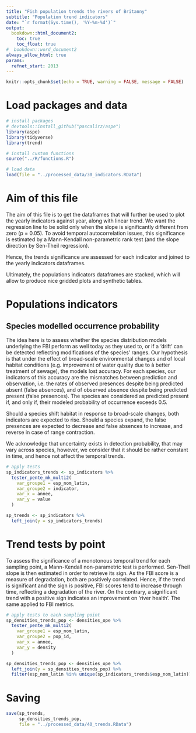 ---
title: "Fish population trends the rivers of Britanny"
subtitle: "Population trend indicators"
date: "`r format(Sys.time(), '%Y-%m-%d')`"
output:
  bookdown::html_document2:
    toc: true
    toc_float: true
#  bookdown::word_document2
always_allow_html: true
params:
  refnet_start: 2013
---

```{r setup, include = FALSE}
knitr::opts_chunk$set(echo = TRUE, warning = FALSE, message = FALSE)
```

# Load packages and data

```{r}
# install packages
# devtools::install_github("pascalirz/aspe")
library(aspe)
library(tidyverse)
library(trend)

# install custom functions
source("../R/functions.R")

# load data
load(file = "../processed_data/30_indicators.RData")
```

# Aim of this file

The aim of this file is to get the dataframes that will further be used to plot the yearly indicators against year, along with linear trend. We want the regression line to be solid only when the slope is significantly different from zero (p = 0.05). To avoid temporal autocorrelation issues, this significance is estimated by a Mann-Kendall non-parametric rank test (and the slope direction by Sen-Theil regression).

Hence, the trends significance are assessed for each indicator and joined to the yearly indicators dataframes.

Ultimately, the populations indicators dataframes are stacked, which will allow to produce nice gridded plots and synthetic tables.

# Populations indicators 

## Species modelled occurrence probability

The idea here is to assess whether the species distribution models underlying the FBI perform as well today as they used to, or if a 'drift' can be detected reflecting modifications of the species' ranges. Our hypothesis is that under the effect of broad-scale environmental changes and of local habitat conditions (e.g. improvement of water quality due to à better treatment of sewage), the models lost accuracy. For each species, our indicators of this accuracy are the mismatches between prediction and observation, i.e. the rates of observed presences despite being predicted absent (false absences), and of observed absence despite being predicted present (false presences). The species are considered as predicted present if, and only if, their modeled probability of occurrence exceeds 0.5.

Should a species shift habitat in response to broad-scale changes, both indicators are expected to rise. Should a species expand, the false presences are expected to decrease and false absences to increase, and reverse in case of range contraction. 

We acknowledge that uncertainty exists in detection probability, that may vary across species, however, we consider that it should be rather constant in time, and hence not affect the temporal trends.

```{r}
# apply tests
sp_indicators_trends <- sp_indicators %>%
  tester_pente_mk_multi2(
    var_groupe1 = esp_nom_latin,
    var_groupe2 = indicator,
    var_x = annee,
    var_y = value
  )

sp_trends <- sp_indicators %>% 
  left_join(y = sp_indicators_trends) 
```

# Trend tests by point

To assess the significance of a monotonous temporal trend for each sampling point, a Mann-Kendall non-parametric test is performed. Sen-Theil slope is then estimated in order to retrieve its sign. As the FBI score is a measure of degradation, both are positively correlated. Hence, if the trend is significant and the sign is positive, FBI scores tend to increase through time, reflecting a degradation of the river. On the contrary, a significant trend with a positive sign indicates an improvement on 'river health'. The same applied to FBI metrics. 


```{r}
# apply tests to each sampling point
sp_densities_trends_pop <- densities_ope %>%
  tester_pente_mk_multi2(
    var_groupe1 = esp_nom_latin,
    var_groupe2 = pop_id,
    var_x = annee,
    var_y = density
  )

sp_densities_trends_pop <- densities_ope %>% 
  left_join(y = sp_densities_trends_pop) %>% 
  filter(esp_nom_latin %in% unique(sp_indicators_trends$esp_nom_latin))
```



# Saving

```{r}
save(sp_trends,
     sp_densities_trends_pop,
     file = "../processed_data/40_trends.RData")
```


